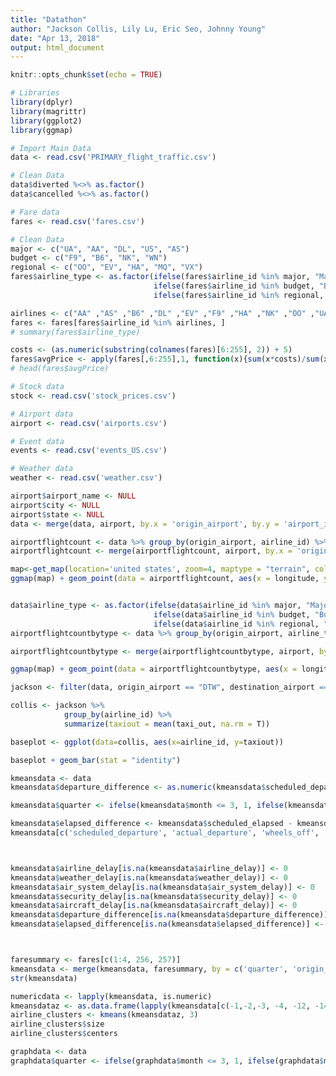 ```yaml
---
title: "Datathon"
author: "Jackson Collis, Lily Lu, Eric Seo, Johnny Young"
date: "Apr 13, 2018"
output: html_document
---
```


```r
knitr::opts_chunk$set(echo = TRUE)
```

```r
# Libraries
library(dplyr)
library(magrittr)
library(ggplot2)
library(ggmap)
```

```r
# Import Main Data
data <- read.csv('PRIMARY_flight_traffic.csv')

# Clean Data
data$diverted %<>% as.factor()
data$cancelled %<>% as.factor()

# Fare data 
fares <- read.csv('fares.csv')

# Clean Data
major <- c("UA", "AA", "DL", "US", "AS")
budget <- c("F9", "B6", "NK", "WN")
regional <- c("OO", "EV", "HA", "MQ", "VX")
fares$airline_type <- as.factor(ifelse(fares$airline_id %in% major, "Major", 
                                ifelse(fares$airline_id %in% budget, "Budget", 
                                ifelse(fares$airline_id %in% regional, "Regional", NA))))

airlines <- c("AA" ,"AS" ,"B6" ,"DL" ,"EV" ,"F9" ,"HA" ,"NK" ,"OO" ,"UA" ,"VX" ,"WN")
fares <- fares[fares$airline_id %in% airlines, ]
# summary(fares$airline_type)

costs <- (as.numeric(substring(colnames(fares)[6:255], 2)) + 5) 
fares$avgPrice <- apply(fares[,6:255],1, function(x){sum(x*costs)/sum(x)})
# head(fares$avgPrice)

# Stock data
stock <- read.csv('stock_prices.csv')

# Airport data
airport <- read.csv('airports.csv')

# Event data
events <- read.csv('events_US.csv')

# Weather data
weather <- read.csv('weather.csv')
```

```r
airport$airport_name <- NULL
airport$city <- NULL
airport$state <- NULL
data <- merge(data, airport, by.x = 'origin_airport', by.y = 'airport_id')

airportflightcount <- data %>% group_by(origin_airport, airline_id) %>% summarize(origincount = n())
airportflightcount <- merge(airportflightcount, airport, by.x = 'origin_airport', by.y = 'airport_id')

map<-get_map(location='united states', zoom=4, maptype = "terrain", color='color')
ggmap(map) + geom_point(data = airportflightcount, aes(x = longitude, y = latitude, size = airportflightcount, colour = airline_id)) + guides(fill='legend', size=F) + scale_size(range = c(0, 6)) + scale_fill_gradient(low = "#ff0000", high = "#04ff00")


data$airline_type <- as.factor(ifelse(data$airline_id %in% major, "Major", 
                                ifelse(data$airline_id %in% budget, "Budget", 
                                ifelse(data$airline_id %in% regional, "Regional", NA))))
airportflightcountbytype <- data %>% group_by(origin_airport, airline_type) %>% summarize(origincount = n())

airportflightcountbytype <- merge(airportflightcountbytype, airport, by.x = 'origin_airport', by.y = 'airport_id')

ggmap(map) + geom_point(data = airportflightcountbytype, aes(x = longitude, y = latitude, size = origincount, colour = airline_type)) + guides(fill='legend', size=F) + scale_size(range = c(0, 6)) + scale_fill_gradient(low = "#ff0000", high = "#04ff00") + facet_wrap(~airline_type)
```

```r
jackson <- filter(data, origin_airport == "DTW", destination_airport == "ORD")

collis <- jackson %>%
            group_by(airline_id) %>%
            summarize(taxiout = mean(taxi_out, na.rm = T))

baseplot <- ggplot(data=collis, aes(x=airline_id, y=taxiout))

baseplot + geom_bar(stat = "identity")
```

```r
kmeansdata <- data
kmeansdata$departure_difference <- as.numeric(kmeansdata$scheduled_departure) - as.numeric(kmeansdata$actual_departure)

kmeansdata$quarter <- ifelse(kmeansdata$month <= 3, 1, ifelse(kmeansdata$month <= 6, 2, ifelse(kmeansdata$month <= 9, 3, 4)))

kmeansdata$elapsed_difference <- kmeansdata$scheduled_elapsed - kmeansdata$actual_elapsed
kmeansdata[c('scheduled_departure', 'actual_departure', 'wheels_off', 'wheels_on', 'scheduled_arrival', 'actual_arrival', 'scheduled_elapsed', 'actual_elapsed', 'latitude.y', 'longitude.y', 'distance', 'taxi_out', 'taxi_in', 'cancelled', 'diverted', 'year','month','day', 'latitude.x', 'longitude.x')] <- NULL



kmeansdata$airline_delay[is.na(kmeansdata$airline_delay)] <- 0
kmeansdata$weather_delay[is.na(kmeansdata$weather_delay)] <- 0
kmeansdata$air_system_delay[is.na(kmeansdata$air_system_delay)] <- 0
kmeansdata$security_delay[is.na(kmeansdata$security_delay)] <- 0
kmeansdata$aircraft_delay[is.na(kmeansdata$aircraft_delay)] <- 0
kmeansdata$departure_difference[is.na(kmeansdata$departure_difference)] <- 0
kmeansdata$elapsed_difference[is.na(kmeansdata$elapsed_difference)] <- 0



faresummary <- fares[c(1:4, 256, 257)]
kmeansdata <- merge(kmeansdata, faresummary, by = c('quarter', 'origin_airport', 'destination_airport', 'airline_id'))
str(kmeansdata)

numericdata <- lapply(kmeansdata, is.numeric)
kmeansdataz <- as.data.frame(lapply(kmeansdata[c(-1,-2,-3, -4, -12, -14)],scale))
airline_clusters <- kmeans(kmeansdataz, 3)
airline_clusters$size
airline_clusters$centers

```
```r
graphdata <- data
graphdata$quarter <- ifelse(graphdata$month <= 3, 1, ifelse(graphdata$month <= 6, 2, ifelse(data$month <= 9, 3, 4)))


```

